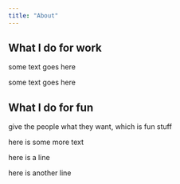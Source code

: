```yaml
---
title: "About"
---
```


## What I do for work
<p class="title">some text goes here</p>
some text goes here

## What I do for fun

<p class="darkgreen-text">give the people what they want, which is fun stuff<p>

[here is some more text]{.darkgreen-text}

::: {.center-green}
here is a line

here is another line
:::